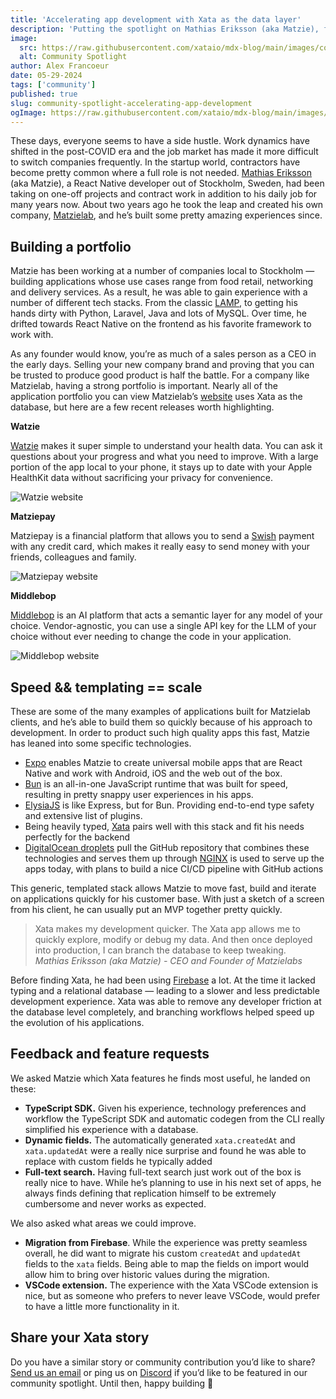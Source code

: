 ```yaml
---
title: 'Accelerating app development with Xata as the data layer'
description: 'Putting the spotlight on Mathias Eriksson (aka Matzie), founder of Matzielab, a company that has nearly perfected the app development process.'
image:
  src: https://raw.githubusercontent.com/xataio/mdx-blog/main/images/community-spotlight-accelerating-app-development.jpg
  alt: Community Spotlight
author: Alex Francoeur
date: 05-29-2024
tags: ['community']
published: true
slug: community-spotlight-accelerating-app-development
ogImage: https://raw.githubusercontent.com/xataio/mdx-blog/main/images/community-spotlight-accelerating-app-development.jpg
---
```


These days, everyone seems to have a side hustle. Work dynamics have shifted in the post-COVID era and the job market has made it more difficult to switch companies frequently. In the startup world, contractors have become pretty common where a full role is not needed. [Mathias Eriksson](https://www.linkedin.com/in/mathias-eriksson-b4a890152/) (aka Matzie), a React Native developer out of Stockholm, Sweden, had been taking on one-off projects and contract work in addition to his daily job for many years now. About two years ago he took the leap and created his own company, [Matzielab](https://matzielab.com/), and he’s built some pretty amazing experiences since.

## Building a portfolio

Matzie has been working at a number of companies local to Stockholm — building applications whose use cases range from food retail, networking and delivery services. As a result, he was able to gain experience with a number of different tech stacks. From the classic [LAMP](<https://en.wikipedia.org/wiki/LAMP_(software_bundle)>), to getting his hands dirty with Python, Laravel, Java and lots of MySQL. Over time, he drifted towards React Native on the frontend as his favorite framework to work with.

As any founder would know, you’re as much of a sales person as a CEO in the early days. Selling your new company brand and proving that you can be trusted to produce good product is half the battle. For a company like Matzielab, having a strong portfolio is important. Nearly all of the application portfolio you can view Matzielab’s [website](https://matzielab.com/) uses Xata as the database, but here are a few recent releases worth highlighting.

**Watzie**

[Watzie](https://watzie.com/) makes it super simple to understand your health data. You can ask it questions about your progress and what you need to improve. With a large portion of the app local to your phone, it stays up to date with your Apple HealthKit data without sacrificing your privacy for convenience.

![Watzie website](/images/cs-app-dev-01.png)

**Matziepay**

Matziepay is a financial platform that allows you to send a [Swish](<https://en.wikipedia.org/wiki/Swish_(payment)>) payment with any credit card, which makes it really easy to send money with your friends, colleagues and family.

![Matziepay website](/images/cs-app-dev-02.png)

**Middlebop**

[Middlebop](https://middlebop.com/) is an AI platform that acts a semantic layer for any model of your choice. Vendor-agnostic, you can use a single API key for the LLM of your choice without ever needing to change the code in your application.

![Middlebop website](/images/cs-app-dev-03.png)

## Speed && templating == scale

These are some of the many examples of applications built for Matzielab clients, and he’s able to build them so quickly because of his approach to development. In order to product such high quality apps this fast, Matzie has leaned into some specific technologies.

- [Expo](https://expo.dev/) enables Matzie to create universal mobile apps that are React Native and work with Android, iOS and the web out of the box.
- [Bun](https://bun.sh/) is an all-in-one JavaScript runtime that was built for speed, resulting in pretty snappy user experiences in his apps.
- [ElysiaJS](https://elysiajs.com/) is like Express, but for Bun. Providing end-to-end type safety and extensive list of plugins.
- Being heavily typed, [Xata](https://xata.io/) pairs well with this stack and fit his needs perfectly for the backend
- [DigitalOcean droplets](https://www.digitalocean.com/products/droplets) pull the GitHub repository that combines these technologies and serves them up through [NGINX](https://www.nginx.com/) is used to serve up the apps today, with plans to build a nice CI/CD pipeline with GitHub actions

This generic, templated stack allows Matzie to move fast, build and iterate on applications quickly for his customer base. With just a sketch of a screen from his client, he can usually put an MVP together pretty quickly.

> Xata makes my development quicker. The Xata app allows me to quickly explore, modify or debug my data. And then once deployed into production, I can branch the database to keep tweaking.\
> _Mathias Eriksson (aka Matzie) - CEO and Founder of Matzielabs_

Before finding Xata, he had been using [Firebase](https://firebase.google.com/) a lot. At the time it lacked typing and a relational database — leading to a slower and less predictable development experience. Xata was able to remove any developer friction at the database level completely, and branching workflows helped speed up the evolution of his applications.

## Feedback and feature requests

We asked Matzie which Xata features he finds most useful, he landed on these:

- **TypeScript SDK.** Given his experience, technology preferences and workflow the TypeScript SDK and automatic codegen from the CLI really simplified his experience with a database.
- **Dynamic fields.** The automatically generated `xata.createdAt` and `xata.updatedAt` were a really nice surprise and found he was able to replace with custom fields he typically added
- **Full-text search.** Having full-text search just work out of the box is really nice to have. While he’s planning to use in his next set of apps, he always finds defining that replication himself to be extremely cumbersome and never works as expected.

We also asked what areas we could improve.

- **Migration from Firebase**. While the experience was pretty seamless overall, he did want to migrate his custom `createdAt` and `updatedAt` fields to the `xata` fields. Being able to map the fields on import would allow him to bring over historic values during the migration.
- **VSCode extension.** The experience with the Xata VSCode extension is nice, but as someone who prefers to never leave VSCode, would prefer to have a little more functionality in it.

## Share your Xata story

Do you have a similar story or community contribution you’d like to share? [Send us an email](mailto:communityspotlight@xata.io) or ping us on [Discord](https://xata.io/discord) if you’d like to be featured in our community spotlight. Until then, happy building 🦋

